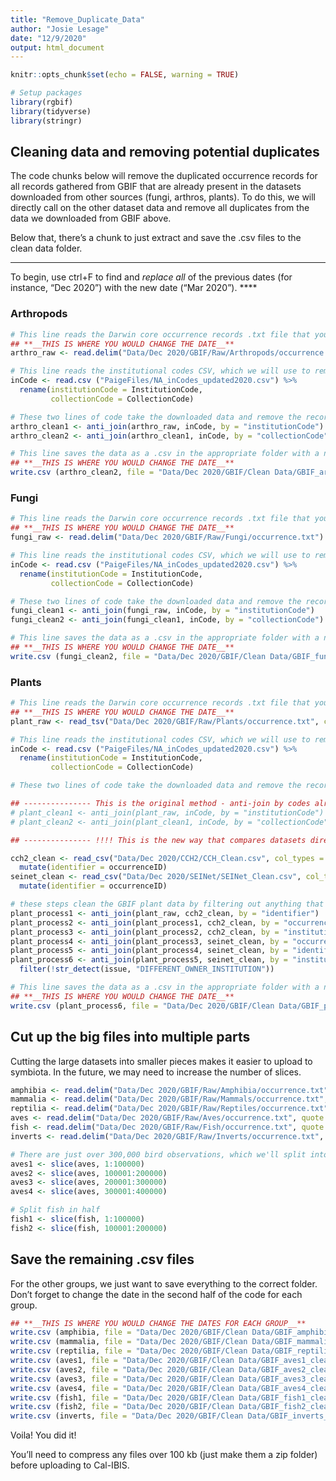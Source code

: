 ```yaml
---
title: "Remove_Duplicate_Data"
author: "Josie Lesage"
date: "12/9/2020"
output: html_document
---
```



```r
knitr::opts_chunk$set(echo = FALSE, warning = TRUE)

# Setup packages
library(rgbif)
library(tidyverse)
library(stringr)
```


## Cleaning data and removing potential duplicates
The code chunks below will remove the duplicated occurrence records for all records gathered from GBIF that are already present in the datasets downloaded from other sources (fungi, arthros, plants). To do this, we will directly call on the other dataset data and remove all duplicates from the data we downloaded from GBIF above. 

Below that, there's a chunk to just extract and save the .csv files to the clean data folder.

****
To begin, use ctrl+F to find and *replace all* of the previous dates (for instance, "Dec 2020") with the new date ("Mar 2020").
****


### Arthropods

```r
# This line reads the Darwin core occurrence records .txt file that you unzipped from the appropriate folder
## **__THIS IS WHERE YOU WOULD CHANGE THE DATE__**
arthro_raw <- read.delim("Data/Dec 2020/GBIF/Raw/Arthropods/occurrence.txt")

# This line reads the institutional codes CSV, which we will use to remove the dupes from symbiota. Technically we don't need to do this after the first time, but it doesn't hurt to keep consistent.
inCode <- read.csv ("PaigeFiles/NA_inCodes_updated2020.csv") %>%
  rename(institutionCode = InstitutionCode,
         collectionCode = CollectionCode)

# These two lines of code take the downloaded data and remove the records that match the collections and institutions already included in symbiota
arthro_clean1 <- anti_join(arthro_raw, inCode, by = "institutionCode")
arthro_clean2 <- anti_join(arthro_clean1, inCode, by = "collectionCode")

# This line saves the data as a .csv in the appropriate folder with a new name
## **__THIS IS WHERE YOU WOULD CHANGE THE DATE__**
write.csv (arthro_clean2, file = "Data/Dec 2020/GBIF/Clean Data/GBIF_arthropods_clean_Dec 2020.csv", na="", row.names=FALSE)
```

### Fungi

```r
# This line reads the Darwin core occurrence records .txt file that you unzipped from the appropriate folder
## **__THIS IS WHERE YOU WOULD CHANGE THE DATE__**
fungi_raw <- read.delim("Data/Dec 2020/GBIF/Raw/Fungi/occurrence.txt")

# This line reads the institutional codes CSV, which we will use to remove the dupes from symbiota. Technically we don't need to do this after the first time, but it doesn't hurt to keep consistent.
inCode <- read.csv ("PaigeFiles/NA_inCodes_updated2020.csv") %>%
  rename(institutionCode = InstitutionCode,
         collectionCode = CollectionCode)

# These two lines of code take the downloaded data and remove the records that match the collections and institutions already included in symbiota
fungi_clean1 <- anti_join(fungi_raw, inCode, by = "institutionCode")
fungi_clean2 <- anti_join(fungi_clean1, inCode, by = "collectionCode")

# This line saves the data as a .csv in the appropriate folder with a new name
## **__THIS IS WHERE YOU WOULD CHANGE THE DATE__**
write.csv (fungi_clean2, file = "Data/Dec 2020/GBIF/Clean Data/GBIF_fungi_clean_Dec 2020.csv", na="", row.names=FALSE)
```

### Plants

```r
# This line reads the Darwin core occurrence records .txt file that you unzipped from the appropriate folder
## **__THIS IS WHERE YOU WOULD CHANGE THE DATE__**
plant_raw <- read_tsv("Data/Dec 2020/GBIF/Raw/Plants/occurrence.txt", col_types = cols(.default = "c"))

# This line reads the institutional codes CSV, which we will use to remove the dupes from symbiota. Technically we don't need to do this after the first time, but it doesn't hurt to keep consistent. 
inCode <- read.csv ("PaigeFiles/NA_inCodes_updated2020.csv") %>%
  rename(institutionCode = InstitutionCode,
         collectionCode = CollectionCode)

# These two lines of code take the downloaded data and remove the records that match the collections and institutions already included in symbiota

## --------------- This is the original method - anti-join by codes already pulled out. 
# plant_clean1 <- anti_join(plant_raw, inCode, by = "institutionCode")
# plant_clean2 <- anti_join(plant_clean1, inCode, by = "collectionCode")

## --------------- !!!! This is the new way that compares datasets directly, leaves more GBIF in !!!!

cch2_clean <- read_csv("Data/Dec 2020/CCH2/CCH_Clean.csv", col_types = cols(.default = "c")) %>%
  mutate(identifier = occurrenceID)
seinet_clean <- read_csv("Data/Dec 2020/SEINet/SEINet_Clean.csv", col_types = cols(.default = "c")) %>%
  mutate(identifier = occurrenceID)

# these steps clean the GBIF plant data by filtering out anything that already has a match in CCH or SEINet.
plant_process1 <- anti_join(plant_raw, cch2_clean, by = "identifier")
plant_process2 <- anti_join(plant_process1, cch2_clean, by = "occurrenceID")
plant_process3 <- anti_join(plant_process2, cch2_clean, by = "institutionCode")
plant_process4 <- anti_join(plant_process3, seinet_clean, by = "occurrenceID")
plant_process5 <- anti_join(plant_process4, seinet_clean, by = "identifier")
plant_process6 <- anti_join(plant_process5, seinet_clean, by = "institutionCode") %>%
  filter(!str_detect(issue, "DIFFERENT_OWNER_INSTITUTION"))

# This line saves the data as a .csv in the appropriate folder with a new name
## **__THIS IS WHERE YOU WOULD CHANGE THE DATE__**
write.csv (plant_process6, file = "Data/Dec 2020/GBIF/Clean Data/GBIF_plants_clean_Dec 2020.csv", na="", row.names=FALSE)
```

## Cut up the big files into multiple parts
Cutting the large datasets into smaller pieces makes it easier to upload to symbiota. In the future, we may need to increase the number of slices.

```r
amphibia <- read.delim("Data/Dec 2020/GBIF/Raw/Amphibia/occurrence.txt", quote = "")
mammalia <- read.delim("Data/Dec 2020/GBIF/Raw/Mammals/occurrence.txt", quote = "")
reptilia <- read.delim("Data/Dec 2020/GBIF/Raw/Reptiles/occurrence.txt", quote = "")
aves <- read.delim("Data/Dec 2020/GBIF/Raw/Aves/occurrence.txt", quote = "")
fish <- read.delim("Data/Dec 2020/GBIF/Raw/Fish/occurrence.txt", quote = "")
inverts <- read.delim("Data/Dec 2020/GBIF/Raw/Inverts/occurrence.txt", quote = "")

# There are just over 300,000 bird observations, which we'll split into 4 files for easy upload.
aves1 <- slice(aves, 1:100000)
aves2 <- slice(aves, 100001:200000)
aves3 <- slice(aves, 200001:300000)
aves4 <- slice(aves, 300001:400000)

# Split fish in half
fish1 <- slice(fish, 1:100000)
fish2 <- slice(fish, 100001:200000)
```



## Save the remaining .csv files
For the other groups, we just want to save everything to the correct folder. Don't forget to change the date in the second half of the code for each group.

```r
## **__THIS IS WHERE YOU WOULD CHANGE THE DATES FOR EACH GROUP__**
write.csv (amphibia, file = "Data/Dec 2020/GBIF/Clean Data/GBIF_amphibia_clean_Dec 2020.csv", na="", row.names=FALSE)
write.csv (mammalia, file = "Data/Dec 2020/GBIF/Clean Data/GBIF_mammalia_clean_Dec 2020.csv", na="", row.names=FALSE)
write.csv (reptilia, file = "Data/Dec 2020/GBIF/Clean Data/GBIF_reptilia_clean_Dec 2020.csv", na="", row.names=FALSE)
write.csv (aves1, file = "Data/Dec 2020/GBIF/Clean Data/GBIF_aves1_clean_Dec 2020.csv", na="", row.names=FALSE)
write.csv (aves2, file = "Data/Dec 2020/GBIF/Clean Data/GBIF_aves2_clean_Dec 2020.csv", na="", row.names=FALSE)
write.csv (aves3, file = "Data/Dec 2020/GBIF/Clean Data/GBIF_aves3_clean_Dec 2020.csv", na="", row.names=FALSE)
write.csv (aves4, file = "Data/Dec 2020/GBIF/Clean Data/GBIF_aves4_clean_Dec 2020.csv", na="", row.names=FALSE)
write.csv (fish1, file = "Data/Dec 2020/GBIF/Clean Data/GBIF_fish1_clean_Dec 2020.csv", na="", row.names=FALSE)
write.csv (fish2, file = "Data/Dec 2020/GBIF/Clean Data/GBIF_fish2_clean_Dec 2020.csv", na="", row.names=FALSE)
write.csv (inverts, file = "Data/Dec 2020/GBIF/Clean Data/GBIF_inverts_clean_Dec 2020.csv", na="", row.names=FALSE)

```

Voila! You did it!

You'll need to compress any files over 100 kb (just make them a zip folder) before uploading to Cal-IBIS.